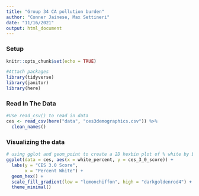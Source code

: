 ```yaml
---
title: "Group 34 CA pollution burden"
author: "Conner Jainese, Max Settineri"
date: "11/16/2021"
output: html_document
---
```


### Setup
```r
knitr::opts_chunk$set(echo = TRUE)

#Attach packages
library(tidyverse)
library(janitor)
library(here)

```

### Read In The Data
```r
#Use read_csv() to read in data
ces <- read_csv(here("data", "ces3demographics.csv")) %>% 
  clean_names()

```

### Visualizing the data
```r
# using gglot and geom_point to create a 2D hexbin plot of % white by EJ score
ggplot(data = ces, aes(x = white_percent, y = ces_3_0_score)) +
  labs(y = "CES 3.0 Score", 
       x = "Percent White") +
  geom_hex() +
  scale_fill_gradient(low = "lemonchiffon", high = "darkgoldenrod4") +
  theme_minimal()
```



